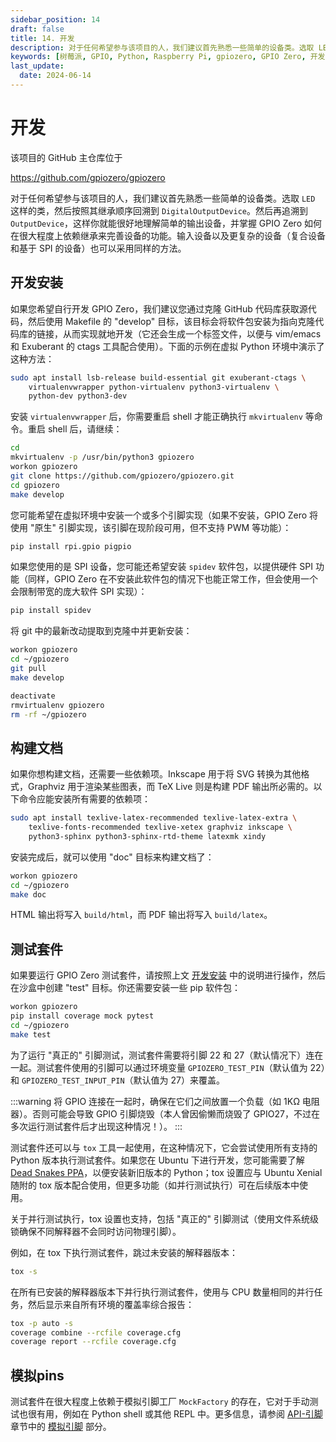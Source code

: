 ```yaml
---
sidebar_position: 14
draft: false
title: 14. 开发
description: 对于任何希望参与该项目的人，我们建议首先熟悉一些简单的设备类。选取 LED 这样的类，然后按照其继承顺序回溯到 DigitalOutputDevice。然后再追溯到 OutputDevice，这样你就能很好地理解简单的输出设备，并掌握 GPIO Zero 如何在很大程度上依赖继承来完善设备的功能。输入设备以及更复杂的设备（复合设备和基于 SPI 的设备）也可以采用同样的方法。
keywords: [树莓派, GPIO, Python, Raspberry Pi, gpiozero, GPIO Zero, 开发, 二次开发]
last_update: 
  date: 2024-06-14
---
```


# 开发

该项目的 GitHub 主仓库位于

https://github.com/gpiozero/gpiozero

对于任何希望参与该项目的人，我们建议首先熟悉一些简单的设备类。选取 `LED` 这样的类，然后按照其继承顺序回溯到 `DigitalOutputDevice`。然后再追溯到 `OutputDevice`，这样你就能很好地理解简单的输出设备，并掌握 GPIO Zero 如何在很大程度上依赖继承来完善设备的功能。输入设备以及更复杂的设备（复合设备和基于 SPI 的设备）也可以采用同样的方法。

## 开发安装

如果您希望自行开发 GPIO Zero，我们建议您通过克隆 GitHub 代码库获取源代码，然后使用 Makefile 的 "develop" 目标，该目标会将软件包安装为指向克隆代码库的链接，从而实现就地开发（它还会生成一个标签文件，以便与 vim/emacs 和 Exuberant 的 ctags 工具配合使用）。下面的示例在虚拟 Python 环境中演示了这种方法：

```sh
sudo apt install lsb-release build-essential git exuberant-ctags \
    virtualenvwrapper python-virtualenv python3-virtualenv \
    python-dev python3-dev
```

安装 `virtualenvwrapper` 后，你需要重启 shell 才能正确执行 `mkvirtualenv` 等命令。重启 shell 后，请继续：

```sh
cd
mkvirtualenv -p /usr/bin/python3 gpiozero
workon gpiozero
git clone https://github.com/gpiozero/gpiozero.git
cd gpiozero
make develop
```

您可能希望在虚拟环境中安装一个或多个引脚实现（如果不安装，GPIO Zero 将使用 "原生" 引脚实现，该引脚在现阶段可用，但不支持 PWM 等功能）：

```sh
pip install rpi.gpio pigpio
```

如果您使用的是 SPI 设备，您可能还希望安装 `spidev` 软件包，以提供硬件 SPI 功能（同样，GPIO Zero 在不安装此软件包的情况下也能正常工作，但会使用一个会限制带宽的庞大软件 SPI 实现）：

```sh
pip install spidev
```

将 git 中的最新改动提取到克隆中并更新安装：

```sh
workon gpiozero
cd ~/gpiozero
git pull
make develop
```

```sh
deactivate
rmvirtualenv gpiozero
rm -rf ~/gpiozero
```

## 构建文档

如果你想构建文档，还需要一些依赖项。Inkscape 用于将 SVG 转换为其他格式，Graphviz 用于渲染某些图表，而 TeX Live 则是构建 PDF 输出所必需的。以下命令应能安装所有需要的依赖项：

```sh
sudo apt install texlive-latex-recommended texlive-latex-extra \
    texlive-fonts-recommended texlive-xetex graphviz inkscape \
    python3-sphinx python3-sphinx-rtd-theme latexmk xindy
```

安装完成后，就可以使用 "doc" 目标来构建文档了：

```sh
workon gpiozero
cd ~/gpiozero
make doc
```

HTML 输出将写入 `build/html`，而 PDF 输出将写入 `build/latex`。

## 测试套件
如果要运行 GPIO Zero 测试套件，请按照上文 [开发安装](#开发安装) 中的说明进行操作，然后在沙盒中创建 "test" 目标。你还需要安装一些 pip 软件包：

```sh
workon gpiozero
pip install coverage mock pytest
cd ~/gpiozero
make test
```

为了运行 "真正的" 引脚测试，测试套件需要将引脚 22 和 27（默认情况下）连在一起。测试套件使用的引脚可以通过环境变量 `GPIOZERO_TEST_PIN`（默认值为 22）和 `GPIOZERO_TEST_INPUT_PIN`（默认值为 27）来覆盖。

:::warning
将 GPIO 连接在一起时，确保在它们之间放置一个负载（如 1KΩ 电阻器）。否则可能会导致 GPIO 引脚烧毁（本人曾因偷懒而烧毁了 GPIO27，不过在多次运行测试套件后才出现这种情况！）。
:::

测试套件还可以与 `tox` 工具一起使用，在这种情况下，它会尝试使用所有支持的 Python 版本执行测试套件。如果您在 Ubuntu 下进行开发，您可能需要了解 [Dead Snakes PPA](https://launchpad.net/~deadsnakes/%2Barchive/ubuntu/ppa)，以便安装新旧版本的 Python；tox 设置应与 Ubuntu Xenial 随附的 tox 版本配合使用，但更多功能（如并行测试执行）可在后续版本中使用。

关于并行测试执行，tox 设置也支持，包括 "真正的" 引脚测试（使用文件系统级锁确保不同解释器不会同时访问物理引脚）。

例如，在 tox 下执行测试套件，跳过未安装的解释器版本：

```sh
tox -s
```

在所有已安装的解释器版本下并行执行测试套件，使用与 CPU 数量相同的并行任务，然后显示来自所有环境的覆盖率综合报告：

```sh
tox -p auto -s
coverage combine --rcfile coverage.cfg
coverage report --rcfile coverage.cfg
```

## 模拟pins

测试套件在很大程度上依赖于模拟引脚工厂 `MockFactory` 的存在，它对于手动测试也很有用，例如在 Python shell 或其他 REPL 中。更多信息，请参阅 [API-引脚](./api-pins.mdx) 章节中的 [模拟引脚](./api-pins.mdx#todo) 部分。

<Normal />
